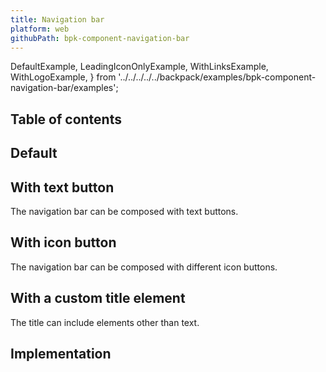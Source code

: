 ```yaml
---
title: Navigation bar
platform: web
githubPath: bpk-component-navigation-bar
---
```




  DefaultExample,
  LeadingIconOnlyExample,
  WithLinksExample,
  WithLogoExample,
} from '../../../../../backpack/examples/bpk-component-navigation-bar/examples';

## Table of contents

## Default

<PresentationBlock>
  <LeadingIconOnlyExample />
</PresentationBlock>

## With text button

The navigation bar can be composed with text buttons.

<PresentationBlock>
  <WithLinksExample />
</PresentationBlock>


## With icon button

The navigation bar can be composed with different icon buttons.

<PresentationBlock>
  <DefaultExample />
</PresentationBlock>

## With a custom title element

The title can include elements other than text.

<PresentationBlock>
  <WithLogoExample />
</PresentationBlock>

## Implementation

<Readme />
